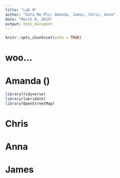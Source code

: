 ```yaml
---
title: "Lab 9"
author: "Data Me Pls: Amanda, James, Chris, Anna"
date: "March 8, 2019"
output: html_document
---
```


```r
knitr::opts_chunk$set(echo = TRUE)
```

# woo...

# Amanda ()

```r

library(tidyverse)
library(lubridate)
library(OpenStreetMap)

```

# Chris

# Anna

# James